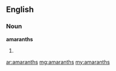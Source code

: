 ==English==

===Noun===
'''amaranths'''

# {{plural of|[[amaranth]]}}

[[ar:amaranths]]
[[mg:amaranths]]
[[my:amaranths]]